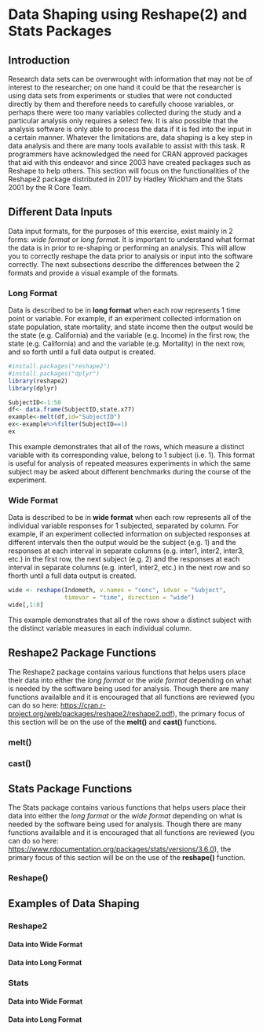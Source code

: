 # Data Shaping using Reshape(2) and Stats Packages

## Introduction

Research data sets can be overwrought with information that may not be of interest to the researcher; on one hand it could be that the researcher is using data sets from experiments or studies that were not conducted directly by them and therefore needs to carefully choose variables, or perhaps there were too many variables collected during the study and a particular analysis only requires a select few. It is also possible that the analysis software is only able to process the data if it is fed into the input in a certain manner. Whatever the limitations are, data shaping is a key step in data analysis and there are many tools available to assist with this task. R programmers have acknowledged the need for CRAN approved packages that aid with this endeavor and since 2003 have created packages such as Reshape to help others. This section will focus on the functionalities of the Reshape2 package distributed in 2017 by Hadley Wickham and the Stats 2001 by the R Core Team.

## Different Data Inputs

Data input formats, for the purposes of this exercise, exist mainly in 2 forms: _wide format_ or _long format_. It is important to understand what format the data is in prior to re-shaping or performing an analysis. This will allow you to correctly reshape the data prior to analysis or input into the software correctly. The next subsections describe the differences between the 2 formats and provide a visual example of the formats. 

### Long Format

Data is described to be in **long format** when each row represents 1 time point or variable. For example, if an experiment collected information on state population, state mortality, and state income then the output would be the state (e.g. California) and the variable (e.g. Income) in the first row, the state (e.g. California) and and the variable (e.g. Mortality) in the next row, and so forth until a full data output is created. 


```r
#install.packages("reshape2")
#install.packages("dplyr")
library(reshape2)
library(dplyr)

SubjectID<-1:50
df<- data.frame(SubjectID,state.x77)
example<-melt(df,id="SubjectID")
ex<-example%>%filter(SubjectID==1)
ex

```


This example demonstrates that all of the rows, which measure a distinct variable with its corresponding value, belong to 1 subject (i.e. 1). This format is useful for analysis of repeated measures experiments in which the same subject may be asked about different benchmarks during the course of the experiment. 



### Wide Format

Data is described to be in **wide format** when each row represents all of the individual variable responses for 1 subjected, separated by column. For example, if an experiment collected information on subjected responses at different intervals then the output would be the subject (e.g. 1) and the responses at each interval in separate columns (e.g. inter1, inter2, inter3, etc.) in the first row, the next subject (e.g. 2) and the responses at each interval in separate columns (e.g. inter1, inter2, etc.) in the next row and so fhorth until a full data output is created. 

```r

wide <- reshape(Indometh, v.names = "conc", idvar = "Subject",
                timevar = "time", direction = "wide")
wide[,1:8]

```

This example demonstrates that all of the rows show a distinct subject with the distinct variable measures in each individual column. 

## Reshape2 Package Functions

The Reshape2 package contains various functions that helps users place their data into either the _long format_ or the _wide format_ depending on what is needed by the software being used for analysis. Though there are many functions availalble and it is encouraged that all functions are reviewed (you can do so here: <https://cran.r-project.org/web/packages/reshape2/reshape2.pdf>), the primary focus of this section will be on the use of the **melt()** and **cast()** functions.


### melt()



### cast()

## Stats Package Functions

The Stats package contains various functions that helps users place their data into either the _long format_ or the _wide format_ depending on what is needed by the software being used for analysis. Though there are many functions availalble and it is encouraged that all functions are reviewed (you can do so here: <https://www.rdocumentation.org/packages/stats/versions/3.6.0>), the primary focus of this section will be on the use of the **reshape()** function. 

### Reshape()

## Examples of Data Shaping

### Reshape2 

#### Data into Wide Format

#### Data into Long Format

### Stats

#### Data into Wide Format

#### Data into Long Format




